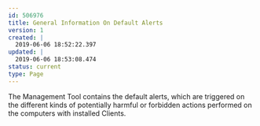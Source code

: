 ---
id: 506976
title: General Information On Default Alerts
version: 1
created: |
  2019-06-06 18:52:22.397
updated: |
  2019-06-06 18:53:08.474
status: current
type: Page
---

The Management Tool contains the default alerts, which are triggered on the different kinds of potentially harmful or forbidden actions performed on the computers with installed Clients.

